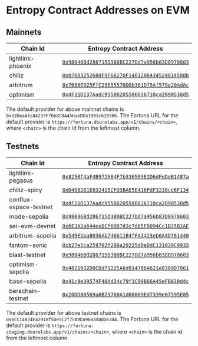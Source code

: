 # Entropy Contract Addresses on EVM

## Mainnets

| Chain Id          | Entropy Contract Address                                                                                                           |
| ----------------- | ---------------------------------------------------------------------------------------------------------------------------------- |
| lightlink-phoenix | [`0x98046Bd286715D3B0BC227Dd7a956b83D8978603`](https://phoenix.lightlink.io/address/0x98046Bd286715D3B0BC227Dd7a956b83D8978603)    |
| chiliz            | [`0x0708325268dF9F66270F1401206434524814508b`](https://scan.chiliz.com/address/0x0708325268dF9F66270F1401206434524814508b)         |
| arbitrum          | [`0x7698E925FfC29655576D0b361D75Af579e20AdAc`](https://arbiscan.io/address/0x7698E925FfC29655576D0b361D75Af579e20AdAc)             |
| optimism          | [`0xdF21D137Aadc95588205586636710ca2890538d5`](https://optimistic.etherscan.io/address/0xdF21D137Aadc95588205586636710ca2890538d5) |

The default provider for above mainnet chains is `0x52DeaA1c84233F7bb8C8A45baeDE41091c616506`. The Fortuna URL for the default provider is `https://fortuna.dourolabs.app/v1/chains/<chain>`,
where `<chain>` is the chain id from the leftmost column.

## Testnets

| Chain Id               | Entropy Contract Address                                                                                                                   |
| ---------------------- | ------------------------------------------------------------------------------------------------------------------------------------------ |
| lightlink-pegasus      | [`0x8250f4aF4B972684F7b336503E2D6dFeDeB1487a`](https://pegasus.lightlink.io/address/0x8250f4aF4B972684F7b336503E2D6dFeDeB1487a)            |
| chiliz-spicy           | [`0xD458261E832415CFd3BAE5E416FdF3230ce6F134`](https://spicy-explorer.chiliz.com/address/0xD458261E832415CFd3BAE5E416FdF3230ce6F134)       |
| conflux-espace-testnet | [`0xdF21D137Aadc95588205586636710ca2890538d5`](https://evmtestnet.confluxscan.io/address/0xdF21D137Aadc95588205586636710ca2890538d5)       |
| mode-sepolia           | [`0x98046Bd286715D3B0BC227Dd7a956b83D8978603`](https://sepolia.explorer.mode.network/address/0x98046Bd286715D3B0BC227Dd7a956b83D8978603)   |
| sei-evm-devnet         | [`0x6E3A2a644eeDCf6007d3c7d85F0094Cc1B25B2AE`](https://seitrace.com/address/0x6E3A2a644eeDCf6007d3c7d85F0094Cc1B25B2AE)                    |
| arbitrum-sepolia       | [`0x549Ebba8036Ab746611B4fFA1423eb0A4Df61440`](https://sepolia.arbiscan.io/address/0x549Ebba8036Ab746611B4fFA1423eb0A4Df61440)             |
| fantom-sonic           | [`0xb27e5ca259702f209a29225d0eDdC131039C9933`](https://public-sonic.fantom.network/address/0xb27e5ca259702f209a29225d0eddc131039c9933)     |
| blast-testnet          | [`0x98046Bd286715D3B0BC227Dd7a956b83D8978603`](https://testnet.blastscan.io/address/0x98046Bd286715D3B0BC227Dd7a956b83D8978603)            |
| optimism-sepolia       | [`0x4821932D0CDd71225A6d914706A621e0389D7061`](https://optimism-sepolia.blockscout.com/address/0x4821932D0CDd71225A6d914706A621e0389D7061) |
| base-sepolia           | [`0x41c9e39574F40Ad34c79f1C99B66A45eFB830d4c`](https://base-sepolia.blockscout.com/address/0x41c9e39574F40Ad34c79f1C99B66A45eFB830d4c)     |
| berachain-testnet      | [`0x26DD80569a8B23768A1d80869Ed7339e07595E85`](https://artio.beratrail.io/address/0x26DD80569a8B23768A1d80869Ed7339e07595E85)              |

The default provider for above testnet chains is `0x6CC14824Ea2918f5De5C2f75A9Da968ad4BD6344`. The Fortuna URL for the default provider is `https://fortuna-staging.dourolabs.app/v1/chains/<chain>`,
where `<chain>` is the chain id from the leftmost column.
